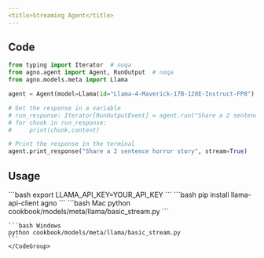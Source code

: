 ```yaml
---
<title>Streaming Agent</title>
---
```


## Code

```python cookbook/models/meta/llama/basic_stream.py
from typing import Iterator  # noqa
from agno.agent import Agent, RunOutput  # noqa
from agno.models.meta import Llama

agent = Agent(model=Llama(id="Llama-4-Maverick-17B-128E-Instruct-FP8"), markdown=True)

# Get the response in a variable
# run_response: Iterator[RunOutputEvent] = agent.run("Share a 2 sentence horror story", stream=True)
# for chunk in run_response:
#     print(chunk.content)

# Print the response in the terminal
agent.print_response("Share a 2 sentence horror story", stream=True)
```

## Usage

<Steps>
  <Snippet file="create-venv-step.mdx" />

  <Step title="Set your LLAMA API key">
    ```bash
    export LLAMA_API_KEY=YOUR_API_KEY
    ```
  </Step>

  <Step title="Install libraries">
    ```bash
    pip install llama-api-client agno
    ```
  </Step>

  <Step title="Run Agent">
    <CodeGroup>
    ```bash Mac
    python cookbook/models/meta/llama/basic_stream.py
    ```

    ```bash Windows
    python cookbook/models/meta/llama/basic_stream.py
    ```
    </CodeGroup>
  </Step>
</Steps>